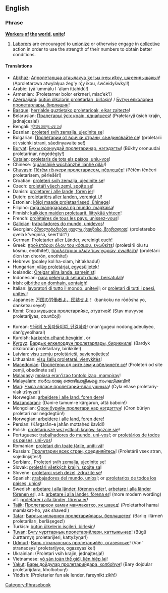 ==English==

===Phrase===
{{wikipedia|Workers of the world, unite!}}
'''[[worker|Worker]]s [[of]] [[the]] [[world]], [[unite]]!'''

# [[laborer|Laborer]]s are encouraged to [[unionize]] or otherwise engage in [[collective]] action in order to use the strength of their numbers to obtain better conditions.

====Translations====
{{trans-top|workers of the world, unite}}
* [[Abkhaz]]: [[Апролетарцәа атәылақуа ӡегьы рҿы иҟоу, шәҽеидышәкыл]]! (Aproletarcwa atwylaķua źeg'y rç̆y ik̄ou, šwc̆eidyšwkyl!)
* Arabic: {{Arab|[[يا عمال العالم اتحدوا]]!}} (yā ʿummālu l-ʿālam ittaḥidū!)
* Armenian: {{Armn|[[Պրոլետարներ բոլոր երկրների, միացեք|Պրոլետարներ բոլոր երկրների, միացե՛ք]]}} (Proletarner bolor erkrneri, miac’ek’!)
* [[Azerbaijani]]: [[bütün ölkələrin proletarları, birləşin]]! / [[Бүтүн өлкәләрин пролетарлары, бирләшин]]!
* [[Basque]]: [[herrialde guztietako proletarioak, elkar zaitezte]]!
* Belarusian: [[Пралетарыі ўсіх краін, яднайцеся]]! (Prałetaryji ŭsich krajin, jadnajcesia!)
* Bengali: [[দুনিয়ার মজদুর এক হও]]!
* Bosnian: [[proleteri svih zemalja, ujedinite se]]!
* Bulgarian: [[Пролетарии от всички страни, съединявайте се]]! (proletarii ot vsichki strani, sǎedinyavaite se!)
* [[Buryat]]: [[Бүхы оронуудай пролетаринар, нэгэдэгты]]! (Bükhy oronuudai proletarinar, nėgėdėgty!)
* [[Catalan]]: [[proletaris de tots els països, uniu-vos]]!
* Chinese: {{zh-ts|全世界無產者聯合起來|全世界无产者联合起来}} ([[quánshìjiè wúchǎnzhě liánhé qǐlái]]!)
* [[Chuvash]]: [[Пӗтӗм тӗнчери пролетарисем, пӗрлешӗр]]! (Pĕtĕm tĕnčeri proletarisem, pĕrlešĕr!)
* Croatian: [[proleteri svih zemalja, ujedinite se]]!
* Czech: [[proletáři všech zemí, spojte se]]!
* Danish: [[proletarer i alle lande, foren jer]]!
* Dutch: [[proletariërs aller landen, verenigt U]]!
* Estonian: [[kõigi maade proletaarlased, ühinege]]!
* Filipino: [[mga manggagawa ng mundo, magkaisa]]!
* Finnish: [[kaikkien maiden proletaarit, liittykää yhteen]]!
* French: [[prolétaires de tous les pays, unissez-vous]]!
* [[Galician]]: [[traballadores do mundo, unídevos]]!
* Georgian: [[პროლეტარებო ყველა ქვეყნისა, შეერთდით]]! (proletarebo qvela k'veqnisa, šeert'dit'!)
* German: [[Proletarier aller Länder, vereinigt euch]]!
* Greek: [[προλετάριοι όλου του κόσμου, ενωθείτε]]! (proletárii ólu tu kósmu, enothíte!), [[προλετάριοι όλων των χωρών, ενωθείτε]]! (proletárii ólon ton chorón, enothíte!)
* Hebrew: {{lang|he|![[פועלי כל העולם התאחדו]]}} (poaley kol ha-olam, hit'akhadu!)
* Hungarian: [[világ proletárjai, egyesüljetek]]!
* Icelandic: [[Öreigar allra landa, sameinist]]!
* Indonesian: [[para pekerja di seluruh dunia, bersatulah]]!
* Irish: [[oibrithe an domhain, aontaigh]]!
* Italian: [[lavoratori di tutto il mondo, unitevi]]!; or [[proletari di tutti i paesi, unitevi]]!
* Japanese: [[万国の労働者よ、団結せよ]]！ (bankoku no rōdōsha yo, danketsu seyo!)
* [[Komi]]: [[Став мувывса пролетарийяс, отувтчой]]! (Stav muvyvsa proletarijyas, otuvtčoj!)
{{trans-mid}}
* Korean: [[만국의 노동자들이여, 단결하라]]! (man'gugeui nodongjadeuliyeo, dan'gyeolhara!)
* Kurdish: [[karkerên cîhanê hevgirin]]!, or {{t|ku|کرێکارانی دنیا یه‌کگرن |tr=kirêkaranî dinya yekgirin !|sc=ku-Arab}}
* [[Kyrgyz]]: [[Бардык өлкөлордүн пролетарлары, бириккиле]]! (Bardyk ölkölordün proletarlary, birikkile!)
* Latvian: [[visu zemju proletārieši, savienojieties]]!
* Lithuanian: [[visų šalių proletarai, vienykitės]]!
* [[Macedonian]]: [[Пролетери од сите земји обединете се]]! (Proleteri od site zemji, obedinete se!)
* [[Malagasy]]: [[mpiasa eran'izao tontolo izao, mampiray]]!
* [[Malayalam]]: [[സര്‍വ രാജ്യ തൊഴിലാളികളെ സംഘടിക്കുവിന്‍]]
* [[Mari]]: [[Чыла элласе пролетарий-влак ушныза]]! (Čyla ellase proletariy-vlak ušnyza!)
* Norwegian: [[arbeidere i alle land, foren dere]]!
* [[Mazandarani]]: (Dəni-e təmum-e kârgərun, əttâ baboin!)
* Mongolian: [[Орон бүрийн пролетари нар нэгдэгтүн]]! (Oron büriyn proletari nar negdegtün!)
* Norwegian: [[arbeidere i alle land, foren dere]]!
* Persian: {{fa-Arab|[[کارگران جهان متحد شوید]]!}} (Kārgarān-e jahān mottaḥed šavīd!)
* Polish: [[proletariusze wszystkich krajów, łączcie się]]!
* Portuguese: [[trabalhadores do mundo, uni-vos]]!; or [[proletários de todos os paí­ses, uni-vos]]!
* Romanian: [[proletari din toate ţările, uniţi-vă]]!
* Russian: [[Пролетарии всех стран, соединяйтесь]]! (Proletárii vsex stran, sojedinjájtes!)
* Serbian: {{lang|sr|[[Пролетери свих земаља, уједините се]]!}}, [[Proleteri svih zemalja, ujedinite se]]!
* Slovak: [[proletári všetkých krajín, spojte sa]]!
* Slovene: [[proletarci vseh dezel, zdruzite se]]!
* Spanish: ¡[[trabajadores del mundo, uníos]]!; or ¡[[proletarios de todos los países, uní­os]]!
* Swedish: [[arbetare i alla länder, förenen eder]]!, [[arbetare i alla länder förenen er]]!, alt. [[arbetare i alla länder, förena er]]! (more modern wording) alt. [[proletärer i alla länder, förena er]]!
* [[Tajik]]: [[Пролетарҳои ҳамаи мамлакатҳо, як шавед]]! (Proletarhoi hamai mamlakat-ho, yak shaved!)
* [[Tatar]]: [[Барлык илләрнең пролетарийлары, берләшегез]]! (Barlıq illärneñ proletariları, berläşegez!)
* Turkish: [[bütün ülkelerin işçileri, birleşin]]!
* [[Tuvan]]: [[Бүгү чурттарның пролетарийлери, каттыжыңар]]! (Bügü čurttarnyŋ proletarijleri, kattyžyŋar!)
* [[Udmurt]]: [[Вань странаосысь пролетарийёс, огазеяське]]! (Van' stranaosys' proletarijyos, ogazeyas'ke!)
* Ukrainian: {{lang|uk|[[Пролетарі всіх країн, єднайтеся]]!}} (Proletari vsih krajin, jednajtesja!)
* Vietnamese: [[vô sản toàn thế giới, liên hiệp lại]]!
* [[Yakut]]: [[Бары дойдулар пролетарийдара, холбоһуҥ]]! (Bary dojdular proletarijdara, kholboḥuŋ!)
* Yiddish: {{lang|yi|![[פראָלעטאריער פון אלע לענדער, פאראייניקט זיך]]}} (Proletarier fun ale lender, fareynikt zikh!)
{{trans-bottom}}

[[Category:Phrasebook]]